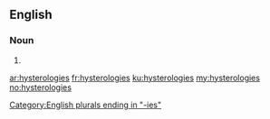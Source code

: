 ==English==

===Noun===
{{head|en|plural}}

# {{plural of|hysterology|lang=en}}

[[Category:English plurals ending in "-ies"]]

[[ar:hysterologies]]
[[fr:hysterologies]]
[[ku:hysterologies]]
[[my:hysterologies]]
[[no:hysterologies]]